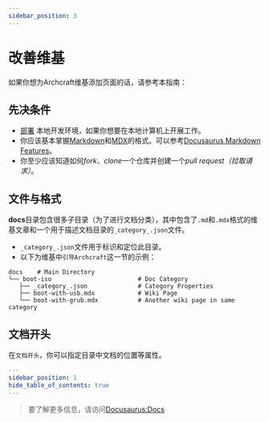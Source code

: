 ```yaml
---
sidebar_position: 3
---
```


# 改善维基

如果你想为Archcraft维基添加页面的话，请参考本指南：

## 先决条件

- [部署](setup-env.mdx) 本地开发环境，如果你想要在本地计算机上开展工作。
- 你应该基本掌握[Markdown](https://www.markdownguide.org/cheat-sheet)和[MDX](https://mdxjs.com)的格式。可以参考[Docusaurus Markdown Features](https://docusaurus.io/docs/markdown-features)。
- 你至少应该知道如何*fork*、*clone*一个仓库并创建一个*pull request（拉取请求）*。

## 文件与格式

**docs**目录包含很多子目录（为了进行文档分类），其中包含了`.md`和`.mdx`格式的维基文章和一个用于描述文档目录的`_category_.json`文件。

- `_category_.json`文件用于标识和定位此目录。
- 以下为维基中`引导Archcraft`这一节的示例：

```
docs 	# Main Directory
└── boot-iso						# Doc Category
   ├── _category_.json				# Category Properties
   ├── boot-with-usb.mdx			# Wiki Page
   └── boot-with-grub.mdx			# Another wiki page in same category
```

## 文档开头

在`文档开头`，你可以指定目录中文档的位置等属性。
```yml {2}
---
sidebar_position: 1
hide_table_of_contents: true
---
```

> 要了解更多信息，请访问[Docusaurus:Docs](https://docusaurus.io/docs/docs-introduction)
